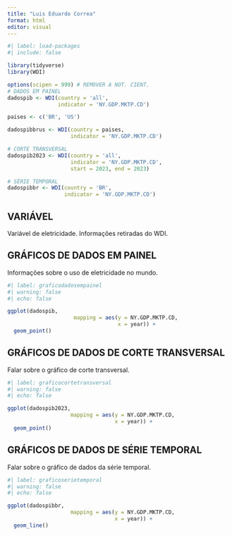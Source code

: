 ---
title: "Luis Eduardo Correa"
format: html
editor: visual
---

```{r}
#| label: load-packages
#| include: false

library(tidyverse)
library(WDI)

options(scipen = 999) # REMOVER A NOT. CIENT.
# DADOS EM PAINEL
dadospib <- WDI(country = 'all',
                indicator = 'NY.GDP.MKTP.CD')

paises <- c('BR', 'US')

dadospibbrus <- WDI(country = paises,
                    indicator = 'NY.GDP.MKTP.CD')

# CORTE TRANSVERSAL
dadospib2023 <- WDI(country = 'all',
                    indicator = 'NY.GDP.MKTP.CD',
                    start = 2023, end = 2023)

# SÉRIE TEMPORAL
dadospibbr <- WDI(country = 'BR',
                  indicator = 'NY.GDP.MKTP.CD')

```

## VARIÁVEL

Variável de eletricidade. Informações retiradas do WDI.

## GRÁFICOS DE DADOS EM PAINEL

Informações sobre o uso de eletricidade no mundo.

```{r}
#| label: graficodadosempainel
#| warning: false
#| echo: false

ggplot(dadospib,
                     mapping = aes(y = NY.GDP.MKTP.CD,
                                   x = year)) +
  geom_point()
```

## GRÁFICOS DE DADOS DE CORTE TRANSVERSAL

Falar sobre o gráfico de corte transversal.

```{r}
#| label: graficocortetransversal
#| warning: false 
#| echo: false  

ggplot(dadospib2023,
                    mapping = aes(y = NY.GDP.MKTP.CD,
                                  x = year)) +
  geom_point()
```

## GRÁFICOS DE DADOS DE SÉRIE TEMPORAL

Falar sobre o gráfico de dados da série temporal.

```{r}
#| label: graficoserietemporal
#| warning: false  
#| echo: false    

ggplot(dadospibbr,
                    mapping = aes(y = NY.GDP.MKTP.CD,
                                  x = year)) +
  geom_line()
```
